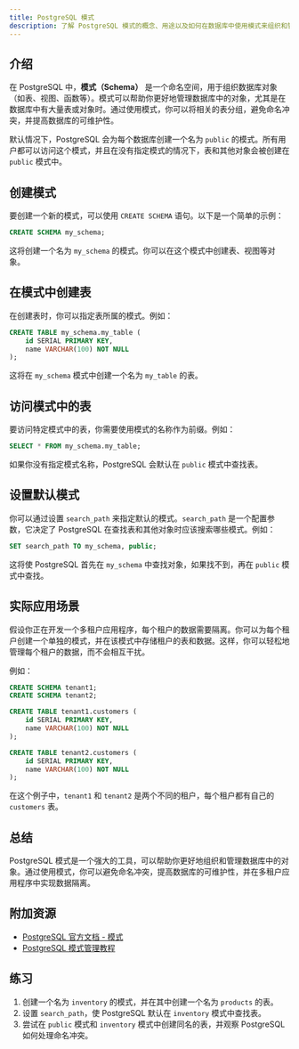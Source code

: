 ```yaml
---
title: PostgreSQL 模式
description: 了解 PostgreSQL 模式的概念、用途以及如何在数据库中使用模式来组织和管理表。
---
```


## 介绍

在 PostgreSQL 中，**模式（Schema）** 是一个命名空间，用于组织数据库对象（如表、视图、函数等）。模式可以帮助你更好地管理数据库中的对象，尤其是在数据库中有大量表或对象时。通过使用模式，你可以将相关的表分组，避免命名冲突，并提高数据库的可维护性。

默认情况下，PostgreSQL 会为每个数据库创建一个名为 `public` 的模式。所有用户都可以访问这个模式，并且在没有指定模式的情况下，表和其他对象会被创建在 `public` 模式中。

## 创建模式

要创建一个新的模式，可以使用 `CREATE SCHEMA` 语句。以下是一个简单的示例：

```sql
CREATE SCHEMA my_schema;
```

这将创建一个名为 `my_schema` 的模式。你可以在这个模式中创建表、视图等对象。

## 在模式中创建表

在创建表时，你可以指定表所属的模式。例如：

```sql
CREATE TABLE my_schema.my_table (
    id SERIAL PRIMARY KEY,
    name VARCHAR(100) NOT NULL
);
```

这将在 `my_schema` 模式中创建一个名为 `my_table` 的表。

## 访问模式中的表

要访问特定模式中的表，你需要使用模式的名称作为前缀。例如：

```sql
SELECT * FROM my_schema.my_table;
```

如果你没有指定模式名称，PostgreSQL 会默认在 `public` 模式中查找表。

## 设置默认模式

你可以通过设置 `search_path` 来指定默认的模式。`search_path` 是一个配置参数，它决定了 PostgreSQL 在查找表和其他对象时应该搜索哪些模式。例如：

```sql
SET search_path TO my_schema, public;
```

这将使 PostgreSQL 首先在 `my_schema` 中查找对象，如果找不到，再在 `public` 模式中查找。

## 实际应用场景

假设你正在开发一个多租户应用程序，每个租户的数据需要隔离。你可以为每个租户创建一个单独的模式，并在该模式中存储租户的表和数据。这样，你可以轻松地管理每个租户的数据，而不会相互干扰。

例如：

```sql
CREATE SCHEMA tenant1;
CREATE SCHEMA tenant2;

CREATE TABLE tenant1.customers (
    id SERIAL PRIMARY KEY,
    name VARCHAR(100) NOT NULL
);

CREATE TABLE tenant2.customers (
    id SERIAL PRIMARY KEY,
    name VARCHAR(100) NOT NULL
);
```

在这个例子中，`tenant1` 和 `tenant2` 是两个不同的租户，每个租户都有自己的 `customers` 表。

## 总结

PostgreSQL 模式是一个强大的工具，可以帮助你更好地组织和管理数据库中的对象。通过使用模式，你可以避免命名冲突，提高数据库的可维护性，并在多租户应用程序中实现数据隔离。

## 附加资源

- [PostgreSQL 官方文档 - 模式](https://www.postgresql.org/docs/current/ddl-schemas.html)
- [PostgreSQL 模式管理教程](https://www.postgresqltutorial.com/postgresql-schema/)

## 练习

1. 创建一个名为 `inventory` 的模式，并在其中创建一个名为 `products` 的表。
2. 设置 `search_path`，使 PostgreSQL 默认在 `inventory` 模式中查找表。
3. 尝试在 `public` 模式和 `inventory` 模式中创建同名的表，并观察 PostgreSQL 如何处理命名冲突。
